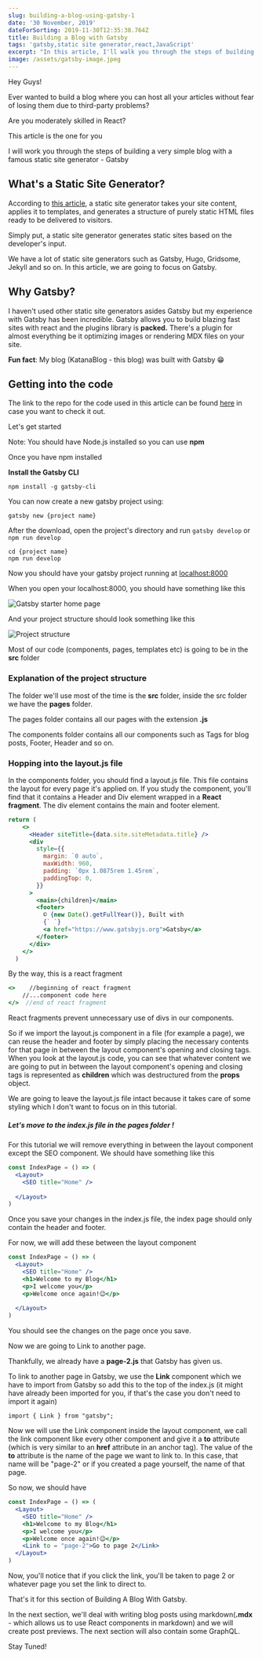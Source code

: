 ```yaml
---
slug: building-a-blog-using-gatsby-1
date: '30 November, 2019'
dateForSorting: 2019-11-30T12:35:38.764Z
title: Building a Blog with Gatsby
tags: 'gatsby,static site generator,react,JavaScript'
excerpt: "In this article, I'll walk you through the steps of building a very simple blog with Gatsby. Let's Go \U0001F525\U0001F680"
image: /assets/gatsby-image.jpeg
---
```

Hey Guys!

Ever wanted to build a blog where you can host all your articles without fear of losing them due to third-party problems?

Are you moderately skilled in React?

This article is the one for you

I will work you through the steps of building a very simple blog with a famous static site generator - Gatsby

## What's a Static Site Generator?

According to [this article](https://snipcart.com/blog/choose-best-static-site-generator), a static site generator takes your site content, applies it to templates, and generates a structure of purely static HTML files ready to be delivered to visitors.

Simply put, a static site generator generates static sites based on the developer's input.

We have a lot of static site generators such as Gatsby, Hugo, Gridsome, Jekyll and so on. In this article, we are going to focus on Gatsby.

## Why Gatsby?

I haven't used other static site generators asides Gatsby but my experience with Gatsby has been incredible. Gatsby allows you to build blazing fast sites with react and the plugins library is **packed.** There's a plugin for almost everything be it optimizing images or rendering MDX files on your site. 

**Fun fact**: My blog (KatanaBlog - this blog) was built with Gatsby 😁

## Getting into the code

The link to the repo for the code used in this article can be found [here](https://github.com/NodeJSs/Building-a-blog-with-Gatsby) in case you want to check it out.

Let's get started

Note: You should have Node.js installed so you can use **npm**

Once you have npm installed

**Install the Gatsby CLI**

```
npm install -g gatsby-cli
```

You can now create a new gatsby project using:

```
gatsby new {project name}
```

After the download, open the project's directory and run `gatsby develop` or `npm run develop`

```
cd {project name}
npm run develop
```

Now you should have your gatsby project running at [localhost:8000](http://localhost:8000/)

When you open your localhost:8000, you should have something like this

![Gatsby starter home page](/assets/gatsby-1.jpg)

And your project structure should look something like this

![Project structure](/assets/directories.jpg "Project Structure")

Most of our code (components, pages, templates etc) is going to be in the **src** folder

### Explanation of the project structure

The folder we'll use most of the time is the **src** folder, inside the src folder we have the **pages** folder.

The pages folder contains all our pages with the extension **.js**

The components folder contains all our components such as Tags for blog posts, Footer, Header and so on.

### Hopping into the layout.js file

In the components folder, you should find a layout.js file. This file contains the layout for every page it's applied on. If you study the component, you'll find that it contains a Header and Div element wrapped in a **React fragment**. The div element contains the main and footer element.

```jsx
return (
    <>
      <Header siteTitle={data.site.siteMetadata.title} />
      <div
        style={{
          margin: `0 auto`,
          maxWidth: 960,
          padding: `0px 1.0875rem 1.45rem`,
          paddingTop: 0,
        }}
      >
        <main>{children}</main>
        <footer>
          © {new Date().getFullYear()}, Built with
          {` `}
          <a href="https://www.gatsbyjs.org">Gatsby</a>
        </footer>
      </div>
    </>
  )
```

By the way, this is a react fragment

```jsx
<>    //beginning of react fragment   
    //...component code here
</>  //end of react fragment
```

React fragments prevent unnecessary use of divs in our components.

So if we import the layout.js component in a file (for example a page), we can reuse the header and footer by simply placing the necessary contents for that page in between the layout component's opening and closing tags. When you look at the layout.js code, you can see that whatever content we are going to put in between the layout component's opening and closing tags is represented as **children** which was destructured from the **props** object.

We are going to leave the layout.js file intact because it takes care of some styling which I don't want to focus on in this tutorial.

##### Let's move to the index.js file in the pages folder !

For this tutorial we will remove everything in between the layout component except the SEO component.
We should have something like this

```jsx
const IndexPage = () => (
  <Layout>
    <SEO title="Home" />
    
  </Layout>
)
```

Once you save your changes in the index.js file, the index page should only contain the header and footer.

For now, we will add these between the layout component

```jsx
const IndexPage = () => (
  <Layout>
    <SEO title="Home" />
    <h1>Welcome to my Blog</h1>
    <p>I welcome you</p>
    <p>Welcome once again!😉</p>
    
  </Layout>
)
```

You should see the changes on the page once you save.

Now we are going to Link to another page.

Thankfully, we already have a **page-2.js** that Gatsby has given us.

To link to another page in Gatsby, we use the **Link** component which we have to import from Gatsby so add this to the top of the index.js (it might have already been imported for you, if that's the case you don't need to import it again)

```
import { Link } from "gatsby";
```

Now we will use the Link component inside the layout component, we call the link component like every other component and give it a **to** attribute (which is very similar to an **href** attribute in an anchor tag). The value of the **to** attribute is the name of the page we want to link to. In this case, that name will be "page-2" or if you created a page yourself, the name of that page.

So now, we should have

```jsx
const IndexPage = () => (
  <Layout>
    <SEO title="Home" />
    <h1>Welcome to my Blog</h1>
    <p>I welcome you</p>
    <p>Welcome once again!😉</p>
    <Link to = "page-2">Go to page 2</Link>
  </Layout>
)
```

Now, you'll notice that if you click the link, you'll be taken to page 2 or whatever page you set the link to direct to.

That's it for this section of Building A Blog With Gatsby.

In the next section, we'll deal with writing blog posts using markdown(**.mdx** - which allows us to use React components in markdown) and we will create post previews. The next section will also contain some GraphQL.

Stay Tuned!
